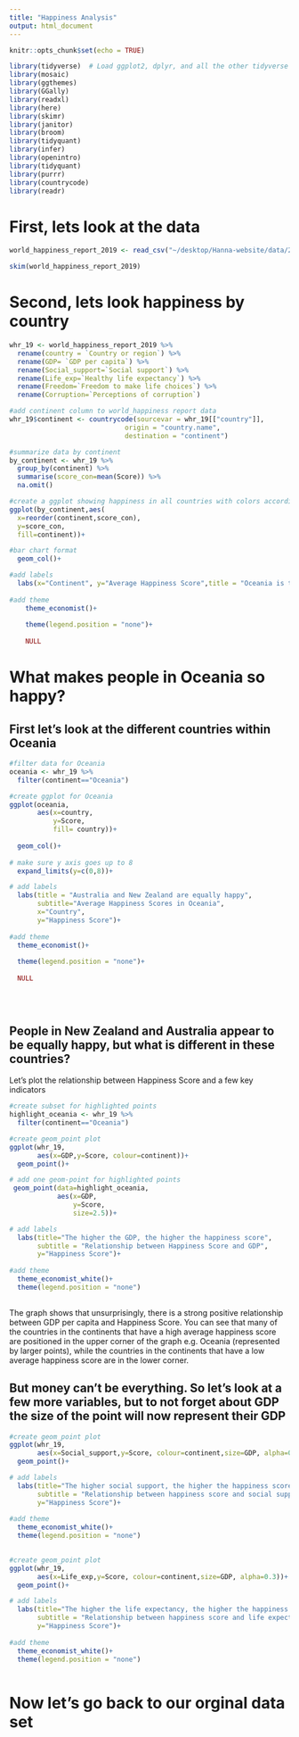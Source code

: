 ```yaml
---
title: "Happiness Analysis"
output: html_document
---
```


```r
knitr::opts_chunk$set(echo = TRUE)
```

```r
library(tidyverse)  # Load ggplot2, dplyr, and all the other tidyverse packages
library(mosaic)
library(ggthemes)
library(GGally)
library(readxl)
library(here)
library(skimr)
library(janitor)
library(broom)
library(tidyquant)
library(infer)
library(openintro)
library(tidyquant)
library(purrr)
library(countrycode)
library(readr)
```

# First, lets look at the data 
```r
world_happiness_report_2019 <- read_csv("~/desktop/Hanna-website/data/2019.csv")
```

```r
skim(world_happiness_report_2019)
```

# Second, lets look  happiness by country

```r
whr_19 <- world_happiness_report_2019 %>% 
  rename(country = `Country or region`) %>%  
  rename(GDP= `GDP per capita`) %>% 
  rename(Social_support=`Social support`) %>% 
  rename(Life_exp=`Healthy life expectancy`) %>% 
  rename(Freedom=`Freedom to make life choices`) %>% 
  rename(Corruption=`Perceptions of corruption`)

#add continent column to world_happiness report data 
whr_19$continent <- countrycode(sourcevar = whr_19[["country"]],
                             origin = "country.name",
                             destination = "continent") 

#summarize data by continent
by_continent <- whr_19 %>% 
  group_by(continent) %>% 
  summarise(score_con=mean(Score)) %>% 
  na.omit()

#create a ggplot showing happiness in all countries with colors according to continent 
ggplot(by_continent,aes(
  x=reorder(continent,score_con),
  y=score_con, 
  fill=continent))+

#bar chart format 
  geom_col()+

#add labels
  labs(x="Continent", y="Average Happiness Score",title = "Oceania is the happiest continent", subtitle = "Average Happiness Score by country")+
    
#add theme
    theme_economist()+
    
    theme(legend.position = "none")+
    
    NULL
```
# What makes people in Oceania so happy?

## First let's look at the different countries within Oceania
```r
#filter data for Oceania
oceania <- whr_19 %>% 
  filter(continent=="Oceania")

#create ggplot for Oceania
ggplot(oceania, 
       aes(x=country, 
           y=Score, 
           fill= country))+
  
  geom_col()+
  
# make sure y axis goes up to 8 
  expand_limits(y=c(0,8))+

# add labels
  labs(title = "Australia and New Zealand are equally happy",
       subtitle="Average Happiness Scores in Oceania", 
       x="Country", 
       y="Happiness Score")+
  
#add theme
  theme_economist()+
    
  theme(legend.position = "none")+
    
  NULL
  
  
  
```
## People in New Zealand and Australia appear to be equally happy, but what is different in these countries? 

Let's plot the relationship between Happiness Score and a few key indicators

```r

#create subset for highlighted points
highlight_oceania <- whr_19 %>% 
  filter(continent=="Oceania")

#create geom_point plot 
ggplot(whr_19,
       aes(x=GDP,y=Score, colour=continent))+
  geom_point()+

# add one geom-point for highlighted points
 geom_point(data=highlight_oceania, 
            aes(x=GDP,
                y=Score, 
                size=2.5))+

# add labels
  labs(title="The higher the GDP, the higher the happiness score",
       subtitle = "Relationship between Happiness Score and GDP", 
       y="Happiness Score")+
  
#add theme
  theme_economist_white()+
  theme(legend.position = "none")
         
```
The graph shows that unsurprisingly, there is a strong positive relationship between GDP per capita and Happiness Score. You can see that many of the countries in the continents that have a high average happiness score are positioned in the upper corner of the graph e.g. Oceania (represented by larger points), while the countries in the continents that have a low average happiness score are in the lower corner. 

## But money can't be everything. So let's look at a few more variables, but to not forget about GDP the size of the point will now represent their GDP

```r

#create geom_point plot 
ggplot(whr_19,
       aes(x=Social_support,y=Score, colour=continent,size=GDP, alpha=0.3))+
  geom_point()+

# add labels
  labs(title="The higher social support, the higher the happiness score",
       subtitle = "Relationship between happiness score and social support", x="Social Support",
       y="Happiness Score")+
  
#add theme
  theme_economist_white()+
  theme(legend.position = "none")
         
```
```r

#create geom_point plot 
ggplot(whr_19,
       aes(x=Life_exp,y=Score, colour=continent,size=GDP, alpha=0.3))+
  geom_point()+

# add labels
  labs(title="The higher the life expectancy, the higher the happiness score",
       subtitle = "Relationship between happiness score and life expectancy", x="Life Expectancy",
       y="Happiness Score")+
  
#add theme
  theme_economist_white()+
  theme(legend.position = "none")
         
```

# Now let's go back to our orginal data set
